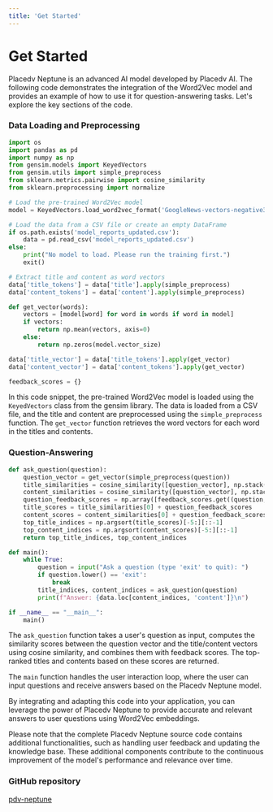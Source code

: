 ```yaml
---
title: 'Get Started'
---
```


# Get Started

Placedv Neptune is an advanced AI model developed by Placedv AI. The following code demonstrates the integration of the Word2Vec model and provides an example of how to use it for question-answering tasks. Let's explore the key sections of the code.

### Data Loading and Preprocessing

```python
import os
import pandas as pd
import numpy as np
from gensim.models import KeyedVectors
from gensim.utils import simple_preprocess
from sklearn.metrics.pairwise import cosine_similarity
from sklearn.preprocessing import normalize

# Load the pre-trained Word2Vec model
model = KeyedVectors.load_word2vec_format('GoogleNews-vectors-negative300.bin', binary=True)

# Load the data from a CSV file or create an empty DataFrame
if os.path.exists('model_reports_updated.csv'):
    data = pd.read_csv('model_reports_updated.csv')
else:
    print("No model to load. Please run the training first.")
    exit()

# Extract title and content as word vectors
data['title_tokens'] = data['title'].apply(simple_preprocess)
data['content_tokens'] = data['content'].apply(simple_preprocess)

def get_vector(words):
    vectors = [model[word] for word in words if word in model]
    if vectors:
        return np.mean(vectors, axis=0)
    else:
        return np.zeros(model.vector_size)

data['title_vector'] = data['title_tokens'].apply(get_vector)
data['content_vector'] = data['content_tokens'].apply(get_vector)

feedback_scores = {}
```

In this code snippet, the pre-trained Word2Vec model is loaded using the `KeyedVectors` class from the gensim library. The data is loaded from a CSV file, and the title and content are preprocessed using the `simple_preprocess` function. The `get_vector` function retrieves the word vectors for each word in the titles and contents.

### Question-Answering

```python
def ask_question(question):
    question_vector = get_vector(simple_preprocess(question))
    title_similarities = cosine_similarity([question_vector], np.stack(data['title_vector'].values))
    content_similarities = cosine_similarity([question_vector], np.stack(data['content_vector'].values))
    question_feedback_scores = np.array([feedback_scores.get((question, title, content), 0) for title, content in zip(data['title'], data['content'])])
    title_scores = title_similarities[0] + question_feedback_scores
    content_scores = content_similarities[0] + question_feedback_scores
    top_title_indices = np.argsort(title_scores)[-5:][::-1]
    top_content_indices = np.argsort(content_scores)[-5:][::-1]
    return top_title_indices, top_content_indices

def main():
    while True:
        question = input("Ask a question (type 'exit' to quit): ")
        if question.lower() == 'exit':
            break
        title_indices, content_indices = ask_question(question)
        print(f"Answer: {data.loc[content_indices, 'content']}\n")

if __name__ == "__main__":
    main()
```

The `ask_question` function takes a user's question as input, computes the similarity scores between the question vector and the title/content vectors using cosine similarity, and combines them with feedback scores. The top-ranked titles and contents based on these scores are returned.

The `main` function handles the user interaction loop, where the user can input questions and receive answers based on the Placedv Neptune model.

By integrating and adapting this code into your application, you can leverage the power of Placedv Neptune to provide accurate and relevant answers to user questions using Word2Vec embeddings.

Please note that the complete Placedv Neptune source code contains additional functionalities, such as handling user feedback and updating the knowledge base. These additional components contribute to the continuous improvement of the model's performance and relevance over time.

### GitHub repository

[pdv-neptune](https://github.com/placedv/pdv-neptune)




